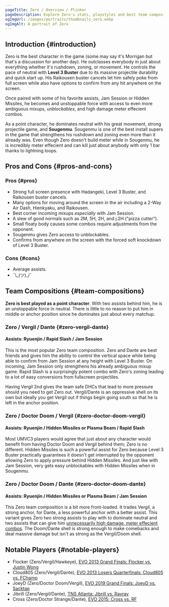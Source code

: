 ```yaml
---
pageTitle: Zero / Overview / Plinker
pageDescription: Explore Zero's stats, playstyles and best team compositions in Ultimate Marvel vs. Capcom 3.
ogImgUrl: /images/portraits/thumbnails_zero.webp
ogImgAlt: A portrait of Zero
---
```


## Introduction \{#introduction\}

Zero is the best character in the game (some may say it's Morrigan but that's a discussion for another day).
He outclasses everybody in just about everything whether it's rushdown, zoning, or movement. He controls the pace of neutral with **Level 3 Buster** due to its
massive projectile durability and quick start up. His Raikousen buster cancels let him safely poke from full screen while also have options to confirm from any hit anywhere on the screen.

Once paired with some of his favorite assists, Jam Session or Hidden Missiles, he becomes and unstoppable force with access to even more ambiguous mixups,
_unblockables_, and high damage meter effecient combos.

As a point character, he dominates neutral with his great movement, strong projectile game, and **Sougenmu**. Sougenmu is one of the best install supers in the game
that strengthens his rushdown and zoning even more than it already was. Even though Zero doesn't build meter while in Sougenmu, he is incredibly meter effecient and can kill
just about anybody with only 1 bar thanks to lightning loops.

## Pros and Cons \{#pros-and-cons\}

### Pros \{#pros\}

- Strong full screen presence with Hadangeki, Level 3 Buster, and Raikousen buster cancels.
- Many options for moving around the screen in the air including a 2-Way Air Dash, Hienkyaku, and Raikousen.
- Best corner incoming mixups _especially_ with Jam Session.
- A slew of good normals such as <InputBlock>2M</InputBlock>, <InputBlock>5H</InputBlock>, <InputBlock>2H</InputBlock>, and <InputBlock>j.2H</InputBlock> ("pizza cutter").
- Small floaty body causes some combos require adjustments from the opponent.
- Sougenmu gives Zero access to unblockables.
- Confirms from anywhere on the screen with the forced soft knockdown of Level 3 Buster.

### Cons \{#cons\}

- Average assists.
- ¯\\\_(ツ)\_/¯

## Team Compositions \{#team-compositions\}

**Zero is best played as a point character**. With two assists behind him, he is an unstoppable force in neutral. There is little to no reason to put him in middle or anchor position
since he dominates just about every matchup.

<TeamImages c1="Zero" c2="Vergil" c3="Dante" />

### Zero / Vergil / Dante \{#zero-vergil-dante\}

#### Assists: Ryuenjin / Rapid Slash / Jam Session

This is the most popular Zero team composition. Zero and Dante are best friends and gives him the ability to control the vertical space while being able to confirm
from Jam Session at any height with Level 3 Buster. On incoming, Jam Session only strengthens his already ambiguous mixup game. Rapid Slash is a surprisingly potent combo with Zero's zoning
leading to a lot of easy conversions from fullscreen projectiles.

Having Vergil 2nd gives the team safe DHCs that lead to more pressure
should you need to get Zero out. Vergil/Dante is an oppressive shell on its own but ideally you get Vergil out if things begin going south so that he is left in the anchor
position.

<TeamImages c1="Zero" c2="Doctor Doom" c3="Vergil" />

### Zero / Doctor Doom / Vergil \{#zero-doctor-doom-vergil\}

#### Assists: Ryuenjin / Hidden Missiles or Plasma Beam / Rapid Slash

Most UMVC3 players would agree that just about any character would benefit from having Doctor Doom and Vergil behind them; Zero is no different. Hidden Missiles is such
a powerful assist for Zero because Level 3 Buster practically guarantees it doesn't get interrupted by the opponent allowing Zero to apply pressure behind
Hidden Missiles. And just like with Jam Session, very gets easy unblockables with Hidden Missiles when in Sougenmu.

<TeamImages c1="Zero" c2="Doctor Doom" c3="Dante" />

### Zero / Doctor Doom / Dante \{#zero-doctor-doom-dante\}

#### Assists: Ryuenjin / Hidden Missiles or Plasma Beam / Jam Session

This Zero team composition is a bit more front-loaded. It trades Vergil, a strong anchor, for Dante, a less powerful anchor with a better assist. This variant gives Zero
two strong assists to play with to dominate neutral and two assists that can give him [unnecessarily high damage, meter effecient combos](https://twitter.com/dylnyan/status/1305352195307520000?s=20&t=deDD5ogCHQqDowcHFgADCw).
The Doom/Dante shell is strong enough to make comebacks and deal massive damage but isn't as strong as the Vergil/Doom shell.

## Notable Players \{#notable-players\}

- Flocker (Zero/Vergil/Hawkeye), [EVO 2013 Grand Finals: Flocker vs. Justin Wong](https://www.youtube.com/watch?v=4MAcqScj4Gc)
- Cloud805 (Zero/Vergil/Dante), [EVO 2013 Losers Quarterfinals: Cloud805 vs. FChamp](https://www.youtube.com/watch?v=JHHVIK_pu5c)
- JoeyD (Zero/Doctor Doom/Vergil), [EVO 2019 Grand Finals: JoeyD vs. Sacktap](https://www.youtube.com/watch?v=mYFACGWQlC0)
- Jibrill (Zero/Vergil/Dante), [TNS Atlanta: Jibrill vs. Rayray](https://youtu.be/VZ_IZV5gAow?t=4758)
- Cross (Zero/Doctor Strange/Dante), [EVO 2015: Cross vs. RF](https://www.youtube.com/watch?v=139k_gWSC9A)
